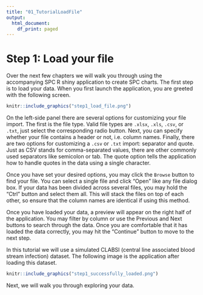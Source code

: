 ```yaml
---
title: "01_TutorialLoadFile"
output:
  html_document:
    df_print: paged
---
```


# Step 1: Load your file {-}

Over the next few chapters we will walk you through using the accompanying SPC R shiny application to create SPC charts. The first step is to load your data. When you first launch the application, you are greeted with the following screen. 

```r
knitr::include_graphics("step1_load_file.png")
```

On the left-side panel there are several options for customizing your file import. The first is the file type. Valid file types are `.xlsx`, `.xls`, `.csv`, or `.txt`, just select the corresponding radio button. Next, you can specify whether your file contains a header or not, i.e. column names. Finally, there are two options for customizing a `.csv` or `.txt` import: separator and quote. Just as CSV stands for comma-separated values, there are other commonly used separators like semicolon or tab. The quote option tells the application how to handle quotes in the data using a single character.

Once you have set your desired options, you may click the `Browse` button to find your file. You can select a single file and click "Open" like any file dialog box. If your data has been divided across several files, you may hold the "Ctrl" button and select them all. This will stack the files on top of each other, so ensure that the column names are identical if using this method. 

Once you have loaded your data, a preview will appear on the right half of the application. You may filter by column or use the Previous and Next buttons to search through the data. Once you are comfortable that it has loaded the data correctly, you may hit the "Continue" button to move to the next step. 

In this tutorial we will use a simulated CLABSI (central line associated blood stream infection) dataset. The following image is the application after loading this dataset. 

```r
knitr::include_graphics("step1_successfully_loaded.png")
```

Next, we will walk you through exploring your data. 



